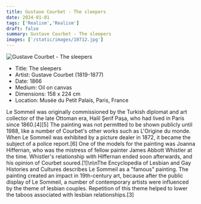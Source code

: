 ```yaml
---
title: Gustave Courbet - The sleepers
date: 2024-01-01
tags: ['Realism','Realism']
draft: false
summary: Gustave Courbet - The sleepers
images: ['/static/images/10712.jpg']
---
```


![Gustave Courbet - The sleepers](/static/images/10712.jpg)

* Title: The sleepers
* Artist: Gustave Courbet (1819-1877)
* Date: 1866
* Medium: Oil on canvas
* Dimensions: 158 x 224 cm
* Location: Musée du Petit Palais, Paris, France

Le Sommeil was originally commissioned by the Turkish diplomat and art collector of the late Ottoman era, Halil Şerif Paşa, who had lived in Paris since 1860.[4][5] The painting was not permitted to be shown publicly until 1988, like a number of Courbet's other works such as L'Origine du monde. When Le Sommeil was exhibited by a picture dealer in 1872, it became the subject of a police report.[6] One of the models for the painting was Joanna Hiffernan, who was the mistress of fellow painter James Abbott Whistler at the time. Whistler's relationship with Hiffernan ended soon afterwards, and his opinion of Courbet soured.[1]\n\nThe Encyclopedia of Lesbian and Gay Histories and Cultures describes Le Sommeil as a \"famous\" painting. The painting created an impact in 19th-century art, because after the public display of Le Sommeil, a number of contemporary artists were influenced by the theme of lesbian couples. Repetition of this theme helped to lower the taboos associated with lesbian relationships.[3]
